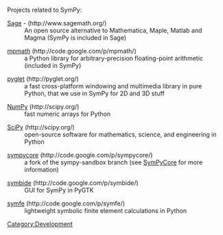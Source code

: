 Projects related to SymPy:

; [[Sage]] - (http://www.sagemath.org/)
: An open source alternative to Mathematica, Maple, Matlab and Magma (SymPy is included in Sage)

; [[mpmath]] (http://code.google.com/p/mpmath/)
: a Python library for arbitrary-precision floating-point arithmetic (included in SymPy)

; [[pyglet]] (http://pyglet.org/)
: a fast cross-platform windowing and multimedia library in pure Python, that we use in SymPy for 2D and 3D stuff

; [[NumPy]] (http://scipy.org/)
: fast numeric arrays for Python

; [[SciPy]] (http://scipy.org/)
: open-source software for mathematics, science, and engineering in Python

; [[sympycore]] (http://code.google.com/p/sympycore/)
: a fork of the sympy-sandbox branch (see [http://code.google.com/p/sympy/wiki/SymPyCore SymPyCore] for more information)

; [[symbide]] (http://code.google.com/p/symbide/)
: GUI for SymPy in PyGTK

; [[symfe]] (http://code.google.com/p/symfe/)
: lightweight symbolic finite element calculations in Python

[[Category:Development]]
